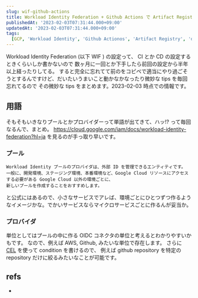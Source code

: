```yaml
---
slug: wif-github-actions
title: Workload Identity Federation + Github Actions で Artifact Registry に docker push
publishedAt: '2023-02-03T07:31:44.000+09:00'
updatedAt: '2023-02-03T07:31:44.000+09:00'
tags:
  [GCP, 'Workload Identity', 'Github Actionos', 'Artifact Registry', 'docker']
---
```


Workload Identity Federation (以下 WIF ) の設定って、 CI とか CD の設定するときくらいしか書かないので
数ヶ月に一回とか下手したら前回の設定から半年以上経ったりしてる。
すると完全に忘れてて前のをコピペで適当にやり過ごそうとするんですけど、だいたいうまいこと動かなかなったり微妙な tips を毎回忘れてるので
その微妙な tips をまとめます。2023-02-03 時点での情報です。

## 用語

そもそもいきなりプールとかプロバイダーって単語が出てきて、ハッ!? って毎回なるんで、まとめ。
https://cloud.google.com/iam/docs/workload-identity-federation?hl=ja を見るのが手っ取り早いです。

### プール

```
Workload Identity プールのプロバイダは、外部 ID を管理できるエンティティです。
一般に、開発環境、ステージング環境、本番環境など、Google Cloud リソースにアクセスする必要がある Google Cloud 以外の環境ごとに、
新しいプールを作成することをおすすめします。
```

と公式にはあるので、小さなサービスでアレば、環境ごとにひとつずつ作るようなイメージかな。でかいサービスならマイクロサービスごとに作るんが妥当か。

### プロバイダ

単位としてはプールの中に作る OIDC コネクタの単位と考えるとわかりやすいかもです。
なので、例えば AWS, Github, みたいな単位で存在します。
さらに [CEL](https://github.com/google/cel-spec/blob/master/doc/langdef.md#list-of-standard-definitions) を使って condition を書けるので、
例えば github repository を特定の repository だけに絞るみたいなことが可能です。

## refs

-
